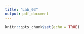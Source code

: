 ```yaml
---
title: "Lab_03"
output: pdf_document
---
```


```r
knitr::opts_chunk$set(echo = TRUE)
```
